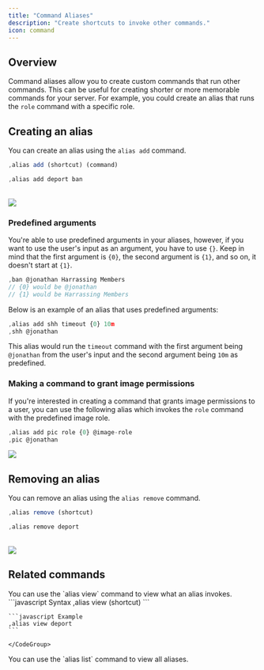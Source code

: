 ```yaml
---
title: "Command Aliases"
description: "Create shortcuts to invoke other commands."
icon: command
---
```


## Overview

Command aliases allow you to create custom commands that run other commands. This can be useful for creating shorter or more memorable commands for your server. For example, you could create an alias that runs the `role` command with a specific role.

## Creating an alias

You can create an alias using the `alias add` command.

<CodeGroup>

```javascript Syntax
,alias add (shortcut) (command)
```

```javascript Example
,alias add deport ban
```

</CodeGroup>
<br />
<Frame>
    <img src="/images/configuration/aliases/add.png" />
</Frame>

### Predefined arguments

You're able to use predefined arguments in your aliases, however, if you want to use the user's input as an argument, you have to use `{}`.
Keep in mind that the first argument is `{0}`, the second argument is `{1}`, and so on, it doesn't start at `{1}`.

```javascript
,ban @jonathan Harrassing Members
// {0} would be @jonathan
// {1} would be Harrassing Members
```

Below is an example of an alias that uses predefined arguments:

```javascript
,alias add shh timeout {0} 10m
,shh @jonathan
```

This alias would run the `timeout` command with the first argument being `@jonathan` from the user's input and the second argument being `10m` as predefined.

### Making a command to grant image permissions

If you're interested in creating a command that grants image permissions to a user, you can use the following alias which invokes the `role` command with the predefined image role.

```javascript
,alias add pic role {0} @image-role
,pic @jonathan
```

<Frame>
  <img src="/images/configuration/aliases/add-pic.png" />
</Frame>

## Removing an alias

You can remove an alias using the `alias remove` command.

<CodeGroup>

```javascript Syntax
,alias remove (shortcut)
```

```javascript Example
,alias remove deport
```

</CodeGroup>
<br />
<Frame>
    <img src="/images/configuration/aliases/remove.png" />
</Frame>

## Related commands

<AccordionGroup>
  <Accordion title="Viewing an alias">
    You can use the `alias view` command to view what an alias invokes.
    <CodeGroup>
    ```javascript Syntax
    ,alias view (shortcut)
    ```

    ```javascript Example
    ,alias view deport
    ```

    </CodeGroup>

  </Accordion>
  <Accordion title="Viewing all aliases">
    You can use the `alias list` command to view all aliases.
  </Accordion>
</AccordionGroup>
